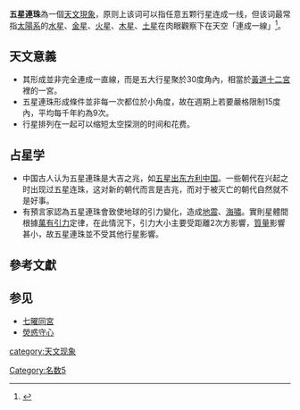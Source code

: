 {{Refimprove|time=2021-11-23T16:02:58+00:00}}{{Expert|subject=天文}}

'''五星連珠'''為一個[[天文現象|天文現象]]，原则上该词可以指任意五颗行星连成一线，但该词最常指[[太陽系|太陽系]]的[[水星|水星]]、[[金星|金星]]、[[火星|火星]]、[[木星|木星]]、[[土星|土星]]在肉眼觀察下在天空「連成一線」<ref>{{cite news |language = zh-tw |author = 劉秀瓊 |coauthors =  |url = https://news.cts.com.tw/cts/general/200204/200204180079904.html |title = 五星連珠天文奇景 此次錯過 三八年後見 |publisher = 華視 |pages =  |date = 2002-04-18 |accessdate = 2021-11-23 |archive-date = 2021-11-23 |archive-url = https://web.archive.org/web/20211123164133/https://news.cts.com.tw/cts/general/200204/200204180079904.html |dead-url = no }}</ref>。

== 天文意義 ==
* 其形成並非完全連成一直線，而是五大行星聚於30度角內，相當於[[黃道|黃道]][[十二宮|十二宮]]裡的一宮。
* 五星連珠形成條件並非每一次都位於小角度，故在週期上若要嚴格限制15度內，平均每千年約為9次。
* 行星排列在一起可以缩短太空探测的时间和花费。

== 占星学 ==
* 中国古人认为五星連珠是大吉之兆，如[[五星出东方利中国|五星出东方利中国]]。一些朝代在兴起之时出现过五星连珠，这对新的朝代而言是吉兆，而对于被灭亡的朝代自然就不是好事。
* 有預言家認為五星連珠會致使地球的引力變化，造成[[地震|地震]]、[[海嘯|海嘯]]。實則星體間根據[[萬有引力|萬有引力]]定律，在此情況下，引力大小主要受距離2次方影響，[[質量|質量]]影響甚小，故五星連珠並不受其他行星影響。

== 參考文獻 ==
{{reflist}}

==参见==
* [[七曜同宮|七曜同宮]]
* [[熒惑守心|熒惑守心]]

[[category:天文现象|category:天文现象]]
[[Category:名数5|Category:名数5]]
{{太陽系小作品}}